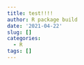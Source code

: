 ```yaml
---
title: test!!!!
author: R package build
date: '2021-04-22'
slug: []
categories:
  - R
tags: []
---
```

